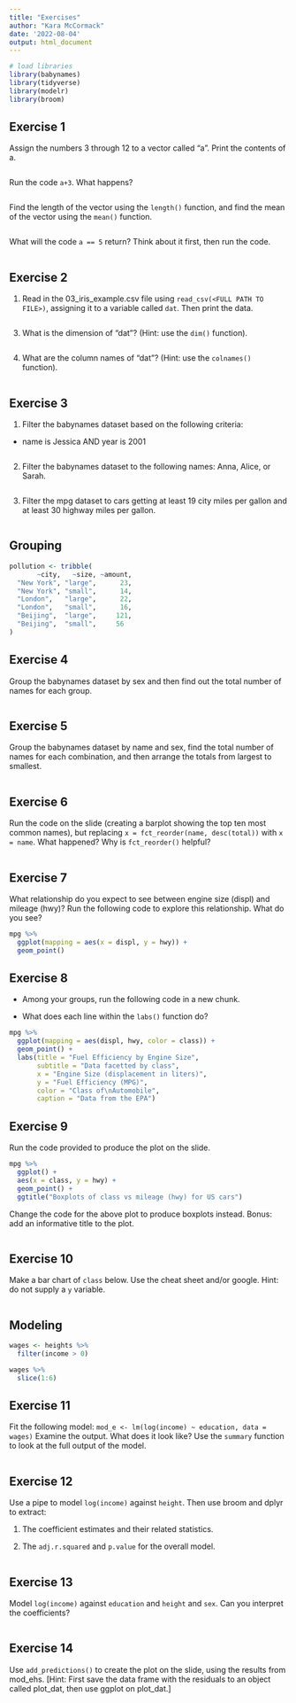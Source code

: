 ```yaml
---
title: "Exercises"
author: "Kara McCormack"
date: '2022-08-04'
output: html_document
---
```


```r
# load libraries
library(babynames)
library(tidyverse)
library(modelr)
library(broom)
```

## Exercise 1

Assign the numbers 3 through 12 to a vector called "a". Print the contents of a. 

```r

```

Run the code `a+3`. What happens?

```r

```

Find the length of the vector using the `length()` function, and find the mean of the vector using the `mean()` function.

```r

```

What will the code `a == 5` return? Think about it first, then run the code. 

```r

```


## Exercise 2

1. Read in the 03_iris_example.csv file using `read_csv(<FULL PATH TO FILE>)`, assigning it to a variable called `dat`. Then print the data.
```r

```

3. What is the dimension of "dat"? (Hint: use the `dim()` function). 
```r

```

4. What are the column names of "dat"? (Hint: use the `colnames()` function). 
```r

```

## Exercise 3

1. Filter the babynames dataset based on the following criteria: 
  - name is Jessica AND year is 2001
```r

```

2. Filter the babynames dataset to the following names: Anna, Alice, or Sarah. 
```r

```

3. Filter the mpg dataset to cars getting at least 19 city miles per gallon and at least 30 highway miles per gallon.
```r

```


## Grouping

```r
pollution <- tribble(
       ~city,   ~size, ~amount,
  "New York", "large",      23, 
  "New York", "small",      14, 
  "London",   "large",      22,
  "London",   "small",      16, 
  "Beijing",  "large",     121, 
  "Beijing",  "small",     56
)
```

## Exercise 4

Group the babynames dataset by sex and then find out the total number of names for each group. 

```r

```


## Exercise 5

Group the babynames dataset by name and sex, find the total number of names for each combination, and then arrange the totals from largest to smallest. 

```r

```

## Exercise 6

Run the code on the slide (creating a barplot showing the top ten most common names), but replacing `x = fct_reorder(name, desc(total))` with `x = name`. What happened? Why is `fct_reorder()` helpful?
```r

```

## Exercise 7

What relationship do you expect to see between engine size (displ) and mileage (hwy)? Run the following code to explore this relationship. What do you see?
```r
mpg %>%
  ggplot(mapping = aes(x = displ, y = hwy)) + 
  geom_point()  
```


## Exercise 8

- Among your groups, run the following code in a new chunk. 

- What does each line within the `labs()` function do? 

```r
mpg %>%
  ggplot(mapping = aes(displ, hwy, color = class)) +
  geom_point() +
  labs(title = "Fuel Efficiency by Engine Size",
       subtitle = "Data facetted by class",
       x = "Engine Size (displacement in liters)",
       y = "Fuel Efficiency (MPG)",
       color = "Class of\nAutomobile",
       caption = "Data from the EPA")
```

## Exercise 9

Run the code provided to produce the plot on the slide.

```r
mpg %>%
  ggplot() +
  aes(x = class, y = hwy) +
  geom_point() +
  ggtitle("Boxplots of class vs mileage (hwy) for US cars")
```

Change the code for the above plot to produce boxplots instead. Bonus: add an informative title to the plot. 
```r

```

## Exercise 10

Make a bar chart of `class` below. Use the cheat sheet and/or google. Hint: do not supply a `y` variable. 

```r

```

## Modeling

```r
wages <- heights %>%
  filter(income > 0)
```

```r
wages %>%
  slice(1:6)
```

## Exercise 11

Fit the following model: `mod_e <- lm(log(income) ~ education, data = wages)`
Examine the output. What does it look like? Use the `summary` function to look at the full output of the model. 
```r

```

## Exercise 12

Use a pipe to model `log(income)` against `height`. Then use broom and dplyr to extract:

1. The coefficient estimates and their related statistics. 

2. The `adj.r.squared` and `p.value` for the overall model.

```r

```

## Exercise 13

Model `log(income)` against `education` and `height` and `sex`. Can you interpret the coefficients?

```r

```

## Exercise 14

Use `add_predictions()` to create the plot on the slide, using the results from mod_ehs.
[Hint: First save the data frame with the residuals to an object called plot_dat, then use ggplot on plot_dat.]

```r

```

